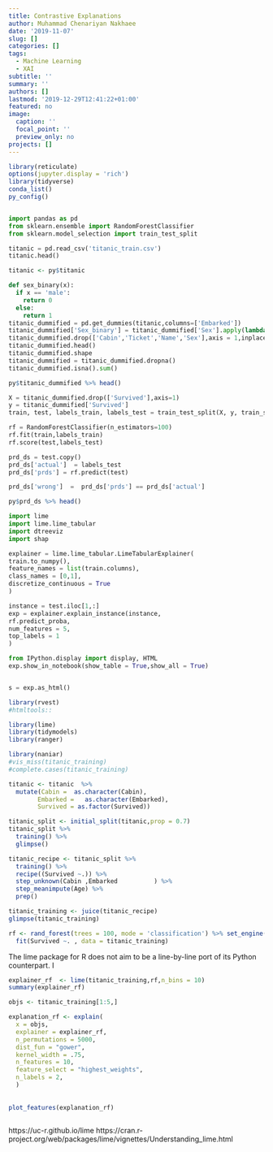 ```yaml
---
title: Contrastive Explanations
author: Muhammad Chenariyan Nakhaee
date: '2019-11-07'
slug: []
categories: []
tags:
  - Machine Learning
  - XAI
subtitle: ''
summary: ''
authors: []
lastmod: '2019-12-29T12:41:22+01:00'
featured: no
image:
  caption: ''
  focal_point: ''
  preview_only: no
projects: []
---
```

```r
library(reticulate)
options(jupyter.display = 'rich')
library(tidyverse)
conda_list()
py_config()
```
```r

```



```python
import pandas as pd
from sklearn.ensemble import RandomForestClassifier
from sklearn.model_selection import train_test_split
```


```python
titanic = pd.read_csv('titanic_train.csv')
titanic.head()
```


```r
titanic <- py$titanic 
```

```python
def sex_binary(x):
  if x == 'male':
    return 0 
  else:
    return 1
titanic_dummified = pd.get_dummies(titanic,columns=['Embarked'])
titanic_dummified['Sex_binary'] = titanic_dummified['Sex'].apply(lambda x:sex_binary(x) )
titanic_dummified.drop(['Cabin','Ticket','Name','Sex'],axis = 1,inplace=True)
titanic_dummified.head()
titanic_dummified.shape
titanic_dummified = titanic_dummified.dropna()
titanic_dummified.isna().sum()

```
```r
py$titanic_dummified %>% head()
```
```python

X = titanic_dummified.drop(['Survived'],axis=1)
y = titanic_dummified['Survived']
train, test, labels_train, labels_test = train_test_split(X, y, train_size=0.80)

```


```python
rf = RandomForestClassifier(n_estimators=100)
rf.fit(train,labels_train)
rf.score(test,labels_test)
```

```python
prd_ds = test.copy()
prd_ds['actual']  = labels_test
prd_ds['prds'] = rf.predict(test)

prd_ds['wrong']  =  prd_ds['prds'] == prd_ds['actual']
```

```r
py$prd_ds %>% head()
```

```python
import lime
import lime.lime_tabular
import dtreeviz
import shap
```




```python
explainer = lime.lime_tabular.LimeTabularExplainer(
train.to_numpy(),
feature_names = list(train.columns),
class_names = [0,1],
discretize_continuous = True
)
```


```python
instance = test.iloc[1,:]
exp = explainer.explain_instance(instance,
rf.predict_proba,
num_features = 5,
top_labels = 1
)
```


```python

from IPython.display import display, HTML
exp.show_in_notebook(show_table = True,show_all = True)


s = exp.as_html()
```

```r
library(rvest)
#htmltools::

```
```r
library(lime)
library(tidymodels)
library(ranger) 
```

```r
library(naniar)
#vis_miss(titanic_training)
#complete.cases(titanic_training)
```


```r
titanic <- titanic  %>% 
  mutate(Cabin =  as.character(Cabin),
        Embarked =   as.character(Embarked),
        Survived = as.factor(Survived)) 

titanic_split <- initial_split(titanic,prop = 0.7)
titanic_split %>% 
  training() %>% 
  glimpse()

```

```r
titanic_recipe <- titanic_split %>% 
  training() %>% 
  recipe((Survived ~.)) %>% 
  step_unknown(Cabin ,Embarked          ) %>% 
  step_meanimpute(Age) %>% 
  prep()

titanic_training <- juice(titanic_recipe)
glimpse(titanic_training) 
```
```r
rf <- rand_forest(trees = 100, mode = 'classification') %>% set_engine('ranger') %>% 
  fit(Survived ~. , data = titanic_training)

```

The lime package for R does not aim to be a line-by-line port of its Python counterpart. I
```r
explainer_rf  <- lime(titanic_training,rf,n_bins = 10)
summary(explainer_rf)
```

```r
objs <- titanic_training[1:5,]
```


```r
explanation_rf <- explain(
  x = objs, 
  explainer = explainer_rf, 
  n_permutations = 5000,
  dist_fun = "gower",
  kernel_width = .75,
  n_features = 10, 
  feature_select = "highest_weights",
  n_labels = 2,
  )
  
  
plot_features(explanation_rf)
  
```

https://uc-r.github.io/lime
https://cran.r-project.org/web/packages/lime/vignettes/Understanding_lime.html

